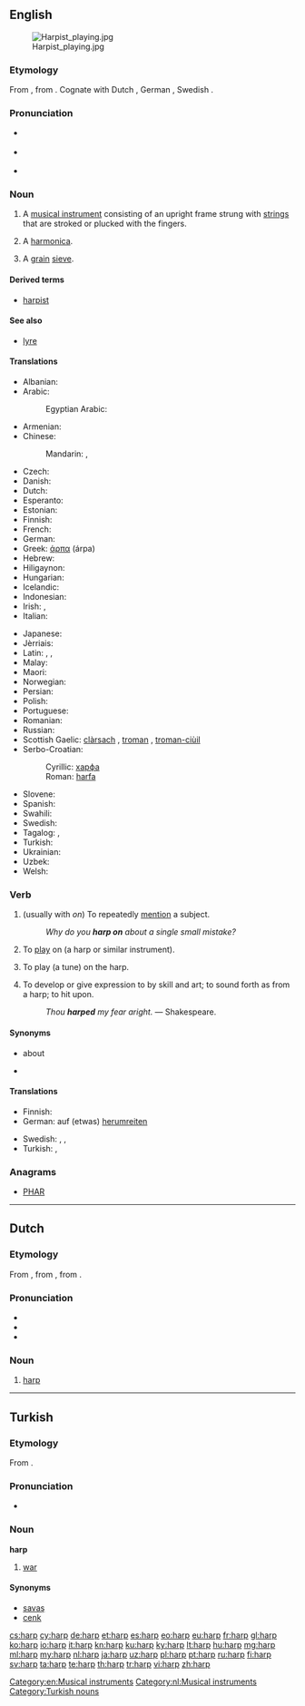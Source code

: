 {{also|Harp}}
==English==

{{wikipedia}}
[[Image:Harpist playing.jpg|thumb]]

===Etymology===
From {{etyl|ang|en}} {{term|hearpe|lang=ang}}, from {{etyl|gem-pro|en}} {{term/t|gem-pro|*harpǭ}}. Cognate with Dutch {{term|harp|lang=nl}}, German {{term|Harfe|lang=de}}, Swedish {{term|harpa|lang=sv}}.

===Pronunciation===
* {{a|UK}} {{IPA|/hɑːp/}}
* {{a|US}} {{IPA|/hɑɹp/}}
* {{rhymes|ɑː(r)p}}

===Noun===
{{en-noun}}

# A [[musical instrument]] consisting of an upright frame strung with [[string]]s that are stroked or plucked with the fingers.
# {{context|colloquial|lang=en}} A [[harmonica]].
# {{context|Scotland|lang=en}} A [[grain]] [[sieve]].

====Derived terms====
* [[harpist]]

====See also====
* [[lyre]]

====Translations====
{{trans-top|musical instrument}}
* Albanian: {{t-|sq|harpë|f}}
* Arabic: {{t-|ar|قيثارة|f|tr=qiθara|sc=Arab}}
*: Egyptian Arabic: {{tø|arz|هارب|m|tr=harb|sc=Arab}}
* Armenian: {{t-|hy|տավիղ|tr=taviġ}}
* Chinese:
*: Mandarin: {{t-|cmn|豎琴|sc=Hani}}, {{t-|cmn|竖琴|tr=shùqín|sc=Hani}}
* Czech: {{t+|cs|harfa|f}}
* Danish: {{t-|da|harpe}}
* Dutch: {{t+|nl|harp|f}}
* Esperanto: {{t-|eo|harpo}}
* Estonian: {{t-|et|harf}}
* Finnish: {{t+|fi|harppu}}
* French: {{t+|fr|harpe|f}}
* German: {{t+|de|Harfe|f}}
* Greek: [[άρπα]] (árpa) {{f}}
* Hebrew: {{t+|he|נֵבֶל}}
* Hiligaynon: {{tø|hil|arpa|alt=árpa}}
* Hungarian: {{t+|hu|hárfa}}
* Icelandic: {{t+|is|harpa}}
* Indonesian: {{t+|id|harpa}}
* Irish: {{t+|ga|cláirseach|f}}, {{t+|ga|cruit|f}}
* Italian: {{t+|it|arpa|f}}
{{trans-mid}}
* Japanese: {{t+|ja|ハープ|sc=Jpan|tr=hāpu}}
* Jèrriais: {{tø|roa-jer|harpe|f}}
* Latin: {{t-|la|sambuca|f}}, {{t-|la|harpa|f}}, {{t-|la|psalterium|n}}
* Malay: {{t-|ms|harpa}}
* Maori: {{t|mi|hāpa}}
* Norwegian: {{t+|no|harpe|m|f}}
* Persian: {{t+|fa|چنگ|tr=čang|sc=fa-Arab}}
* Polish: {{t+|pl|harfa|f}}
* Portuguese: {{t+|pt|harpa|f}}
* Romanian: {{t-|ro|harfă|f}}
* Russian: {{t+|ru|арфа|f|tr=árfa}}
* Scottish Gaelic: [[clàrsach]] {{f}}, [[troman]] {{m}}, [[troman-ciùil]] {{m}}
* Serbo-Croatian:
*: Cyrillic: [[харфа#Serbo-Croatian|харфа]] {{f}}
*: Roman: [[harfa#Serbo-Croatian|harfa]] {{f}}
* Slovene: {{t+|sl|harfa|f}}
* Spanish: {{t+|es|arpa|f}}
* Swahili: {{t-|sw|kinubi}}
* Swedish: {{t+|sv|harpa|c}}
* Tagalog: {{t-|tl|arpa|f}}, {{t+|tl|alpa}}
* Turkish: {{t+|tr|arp}}
* Ukrainian: {{t+|uk|арфа|tr=árfa|sc=Cyrl}}
* Uzbek: {{t-|uz|arfa}}
* Welsh: {{t+|cy|telyn|f}}
{{trans-bottom}}

===Verb===
{{en-verb}}

# (usually with ''on'') To repeatedly [[mention]] a subject.
#: ''Why do you '''harp on''' about a single small mistake?''
# {{context|transitive|lang=en}} To [[play]] on (a harp or similar instrument).
# {{context|transitive|lang=en}} To play (a tune) on the harp.
# {{context|transitive|lang=en}} To develop or give expression to by skill and art; to sound forth as from a harp; to hit upon.
#: ''Thou '''harped''' my fear aright.'' &mdash; Shakespeare.

====Synonyms====
* {{l|en|keep on}} about
* {{l|en|perseverate}}

====Translations====
{{trans-top|to repeatedly mention a subject}}
* Finnish: {{t+|fi|jankuttaa}}
* German: auf (etwas) [[herumreiten]]
{{trans-mid}}
* Swedish: {{t+|sv|tjata}}, {{t+|sv|älta}}, {{t+|sv|mala}}
* Turkish: {{t-|tr|ısrarla belirtmek}}, {{qualifier|bir şeyin}} {{t-|tr|ısrarla üzerinde durmak}}
{{trans-bottom}}

===Anagrams===
* [[PHAR#English|PHAR]]

[[Category:en:Musical instruments]]

----

==Dutch==
{{wikipedia|lang=nl}}

===Etymology===
From {{etyl|dum|nl}} {{term|harpe|lang=dum}}, from {{etyl|odt|nl}} {{term/t|odt|*harpa}}, from {{etyl|gem-pro|nl}} {{term/t|gem-pro|*harpǭ}}.

===Pronunciation===
* {{rhymes|ɑrp|lang=nl}}
* {{audio|Nl-harp.ogg|audio}}
* {{IPA|/hɑrp/|lang=nl}}

===Noun===
{{nl-noun|f|g2=m|harpen|harpje}}

# [[#English|harp]]

[[Category:nl:Musical instruments]]

----

==Turkish==

===Etymology===
From {{etyl|ar|tr}} {{term|حرب|tr=ḥarb|lang=ar|sc=Arab}}.

===Pronunciation===
* {{IPA|/hɑrp/|lang=tr}}

===Noun===
'''harp'''

# {{context|dated|lang=tr}} [[war]]

====Synonyms====
* [[savaş]]
* [[cenk]]

[[Category:Turkish nouns]]

[[cs:harp]]
[[cy:harp]]
[[de:harp]]
[[et:harp]]
[[es:harp]]
[[eo:harp]]
[[eu:harp]]
[[fr:harp]]
[[gl:harp]]
[[ko:harp]]
[[io:harp]]
[[it:harp]]
[[kn:harp]]
[[ku:harp]]
[[ky:harp]]
[[lt:harp]]
[[hu:harp]]
[[mg:harp]]
[[ml:harp]]
[[my:harp]]
[[nl:harp]]
[[ja:harp]]
[[uz:harp]]
[[pl:harp]]
[[pt:harp]]
[[ru:harp]]
[[fi:harp]]
[[sv:harp]]
[[ta:harp]]
[[te:harp]]
[[th:harp]]
[[tr:harp]]
[[vi:harp]]
[[zh:harp]]